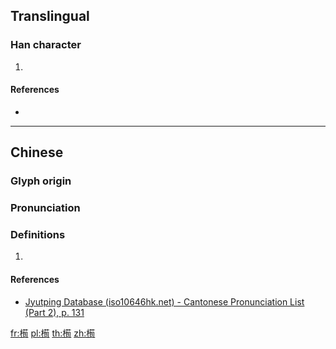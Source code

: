 {{character info/new}}
==Translingual==

===Han character===
{{Han char|rn=75|rad=木|as=10|sn=14|four=44927|canj=DTPA|ids=⿰木荀}}

# {{defn|Han|sort=木10}}

====References====
* {{Han ref|kx=0545.260|dkj=15309|hdz=21261.080|uh=69C6|ud=27078|bh=E262|bd=57954}}

----

==Chinese==
{{zh-forms}}

===Glyph origin===
{{Han etym}}

===Pronunciation===
{{zh-pron
|m=xún
|c=ceon1,seon1
|h=pfs=
|md=
|mn=
|w=
|mc=y
|oc=y
|cat=
}}

===Definitions===
{{zh-hanzi}}

# {{rfdef|lang=zh}}

====References====
*[http://www.iso10646hk.net/jp/document/download.jsp Jyutping Database (iso10646hk.net) - Cantonese Pronunciation List (Part 2), p. 131]

[[fr:槆]]
[[pl:槆]]
[[th:槆]]
[[zh:槆]]